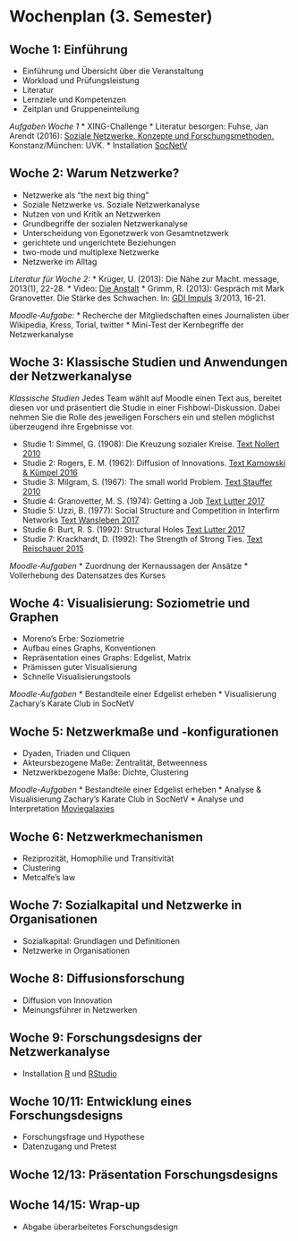 # Wochenplan (3. Semester)

## Woche 1: Einführung
* Einführung und Übersicht über die Veranstaltung
* Workload und Prüfungsleistung
* Literatur
* Lernziele und Kompetenzen
* Zeitplan und Gruppeneinteilung

*Aufgaben Woche 1*
* XING-Challenge
* Literatur besorgen: Fuhse, Jan Arendt (2016): [Soziale Netzwerke. Konzepte und Forschungsmethoden.](https://link.springer.com/chapter/10.1007/978-3-531-92575-2_19) Konstanz/München: UVK.
* Installation [SocNetV](http://socnetv.org/downloads/)

## Woche 2: Warum Netzwerke?
* Netzwerke als "the next big thing"
* Soziale Netzwerke vs. Soziale Netzwerkanalyse
* Nutzen von und Kritik an Netzwerken
* Grundbegriffe der sozialen Netzwerkanalyse
* Unterscheidung von Egonetzwerk von Gesamtnetzwerk
* gerichtete und ungerichtete Beziehungen
* two-mode und multiplexe Netzwerke
* Netzwerke im Alltag

*Literatur für Woche 2:* 
* Krüger, U. (2013): Die Nähe zur Macht. message, 2013(1), 22-28. 
* Video: [Die Anstalt](https://www.youtube.com/watch?v=y_bmegfMyVI)
* Grimm, R. (2013): Gespräch mit Mark Granovetter. Die Stärke des Schwachen. In: [GDI Impuls](https://gdiabo.genios.de/document?id=GDI__D50387D40F7C8AAEC3206E31B8965BDF&src=hitlist&offset=0) 3/2013, 16-21.

*Moodle-Aufgabe:*
* Recherche der Mitgliedschaften eines Journalisten über Wikipedia, Kress, Torial, twitter
* Mini-Test der Kernbegriffe der Netzwerkanalyse

## Woche 3: Klassische Studien und Anwendungen der Netzwerkanalyse
*Klassische Studien*
Jedes Team wählt auf Moodle einen Text aus, bereitet diesen vor und präsentiert die Studie in einer Fishbowl-Diskussion. Dabei nehmen Sie die Rolle des jeweiligen Forschers ein und stellen möglichst überzeugend ihre Ergebnisse vor. 

* Studie 1: Simmel, G. (1908): Die Kreuzung sozialer Kreise. [Text Nollert 2010](https://link.springer.com/chapter/10.1007%2F978-3-531-92575-2_14)
* Studie 2: Rogers, E. M. (1962): Diffusion of Innovations. [Text Karnowski & Kümpel 2016](https://link.springer.com/chapter/10.1007/978-3-658-09923-7_9)
* Studie 3: Milgram, S. (1967): The small world Problem. [Text Stauffer 2010](https://link.springer.com/chapter/10.1007/978-3-531-92575-2_19)
* Studie 4: Granovetter, M. S. (1974): Getting a Job [Text Lutter 2017](https://link.springer.com/chapter/10.1007/978-3-658-08184-3_21)
* Studie 5: Uzzi, B. (1977): Social Structure and Competition in Interfirm Networks [Text Wansleben 2017](https://link.springer.com/chapter/10.1007/978-3-658-08184-3_34)
* Studie 6: Burt, R. S. (1992): Structural Holes [Text Lutter 2017](https://link.springer.com/chapter/10.1007/978-3-658-08184-3_26)
* Studie 7: Krackhardt, D. (1992): The Strength of Strong Ties. [Text Reischauer 2015](https://link.springer.com/chapter/10.1007/978-3-658-09068-5_2)

*Moodle-Aufgaben*
* Zuordnung der Kernaussagen der Ansätze
* Vollerhebung des Datensatzes des Kurses

## Woche 4: Visualisierung: Soziometrie und Graphen
* Moreno's Erbe: Soziometrie
* Aufbau eines Graphs, Konventionen
* Repräsentation eines Graphs: Edgelist, Matrix
* Prämissen guter Visualisierung
* Schnelle Visualisierungstools

*Moodle-Aufgaben*
* Bestandteile einer Edgelist erheben
* Visualisierung Zachary's Karate Club in SocNetV

## Woche 5: Netzwerkmaße und -konfigurationen
* Dyaden, Triaden und Cliquen
* Akteursbezogene Maße: Zentralität, Betweenness
* Netzwerkbezogene Maße: Dichte, Clustering

*Moodle-Aufgaben*
* Bestandteile einer Edgelist erheben
* Analyse & Visualisierung Zachary's Karate Club in SocNetV
* Analyse und Interpretation [Moviegalaxies](http://moviegalaxies.com/)

## Woche 6: Netzwerkmechanismen
* Reziprozität, Homophilie und Transitivität
* Clustering
* Metcalfe's law

## Woche 7: Sozialkapital und Netzwerke in Organisationen
* Sozialkapital: Grundlagen und Definitionen
* Netzwerke in Organisationen

## Woche 8: Diffusionsforschung
* Diffusion von Innovation
* Meinungsführer in Netzwerken


## Woche 9: Forschungsdesigns der Netzwerkanalyse

* Installation [R](https://cran.uni-muenster.de/) und [RStudio](https://www.rstudio.com/products/rstudio/download/#download)

## Woche 10/11: Entwicklung eines Forschungsdesigns
* Forschungsfrage und Hypothese
* Datenzugang und Pretest

## Woche 12/13: Präsentation Forschungsdesigns

## Woche 14/15: Wrap-up
* Abgabe überarbeitetes Forschungsdesign





